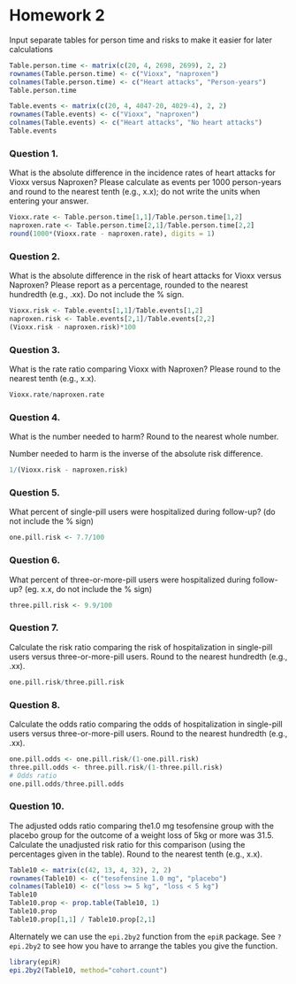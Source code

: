 Homework 2
========================================================

Input separate tables for person time and risks to make it easier for later calculations

```r
Table.person.time <- matrix(c(20, 4, 2698, 2699), 2, 2)
rownames(Table.person.time) <- c("Vioxx", "naproxen")
colnames(Table.person.time) <- c("Heart attacks", "Person-years")
Table.person.time

Table.events <- matrix(c(20, 4, 4047-20, 4029-4), 2, 2)
rownames(Table.events) <- c("Vioxx", "naproxen")
colnames(Table.events) <- c("Heart attacks", "No heart attacks")
Table.events
```

### Question 1.
What is the absolute difference in the incidence rates of heart attacks for Vioxx versus Naproxen? Please calculate as events per 1000 person-years and round to the nearest tenth (e.g., x.x); do not write the units when entering your answer.

```r
Vioxx.rate <- Table.person.time[1,1]/Table.person.time[1,2]
naproxen.rate <- Table.person.time[2,1]/Table.person.time[2,2]
round(1000*(Vioxx.rate - naproxen.rate), digits = 1)
```

### Question 2.
What is the absolute difference in the risk of heart attacks for Vioxx versus Naproxen? Please report as a percentage, rounded to the nearest hundredth (e.g., .xx). Do not include the % sign.

```r
Vioxx.risk <- Table.events[1,1]/Table.events[1,2]
naproxen.risk <- Table.events[2,1]/Table.events[2,2]
(Vioxx.risk - naproxen.risk)*100
```

### Question 3.
What is the rate ratio comparing Vioxx with Naproxen? Please round to the nearest tenth (e.g., x.x).

```r
Vioxx.rate/naproxen.rate
```

### Question 4.
What is the number needed to harm? Round to the nearest whole number.

Number needed to harm is the inverse of the absolute risk difference.
```r
1/(Vioxx.risk - naproxen.risk)
```

### Question 5.
What percent of single-pill users were hospitalized during follow-up? (do not include the % sign)
```r
one.pill.risk <- 7.7/100
```


### Question 6.
What percent of three-or-more-pill users were hospitalized during follow-up? (eg. x.x, do not include the % sign)

```r
three.pill.risk <- 9.9/100
```

### Question 7.
Calculate the risk ratio comparing the risk of hospitalization in single-pill users versus three-or-more-pill users. Round to the nearest hundredth (e.g., .xx).

```r
one.pill.risk/three.pill.risk
```

### Question 8.
Calculate the odds ratio comparing the odds of hospitalization in single-pill users versus three-or-more-pill users. Round to the nearest hundredth (e.g., .xx).
```r
one.pill.odds <- one.pill.risk/(1-one.pill.risk)
three.pill.odds <- three.pill.risk/(1-three.pill.risk)
# Odds ratio
one.pill.odds/three.pill.odds
```

### Question 10.
The adjusted odds ratio comparing the1.0 mg tesofensine group with the placebo group for the outcome of a weight loss of 5kg or more was 31.5. Calculate the unadjusted risk ratio for this comparison (using the percentages given in the table). Round to the nearest tenth (e.g., x.x).

```r
Table10 <- matrix(c(42, 13, 4, 32), 2, 2)
rownames(Table10) <- c("tesofensine 1.0 mg", "placebo")
colnames(Table10) <- c("loss >= 5 kg", "loss < 5 kg")
Table10
Table10.prop <- prop.table(Table10, 1)
Table10.prop
Table10.prop[1,1] / Table10.prop[2,1]
```

Alternately we can use the `epi.2by2` function from the `epiR` package. See `?epi.2by2` to see how you have to arrange the tables you give the function.

```r
library(epiR)
epi.2by2(Table10, method="cohort.count")
```
